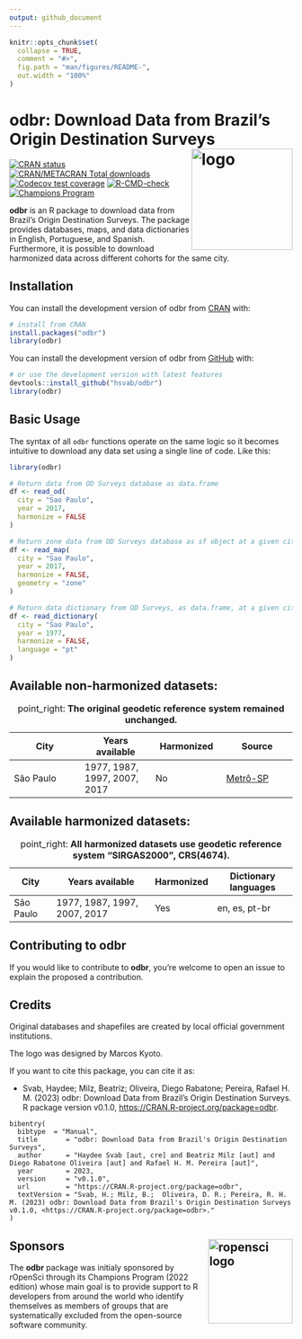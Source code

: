 ```yaml
---
output: github_document
---
```


<!-- README.md is generated from README.Rmd. Please edit that file -->

```r
knitr::opts_chunk$set(
  collapse = TRUE,
  comment = "#>",
  fig.path = "man/figures/README-",
  out.width = "100%"
)
```

# odbr: Download Data from Brazil's Origin Destination Surveys <img align="right" src="man/figures/ODBRlogov4hexagonal.png" alt="logo" width="180">

<!-- badges: start -->
[![CRAN
   status](https://www.r-pkg.org/badges/version/odbr)](https://CRAN.R-project.org/package=odbr)
[![CRAN/METACRAN Total
   downloads](http://cranlogs.r-pkg.org/badges/grand-total/odbr?color=blue)](https://CRAN.R-project.org/package=obbr)
[![Codecov test
coverage](https://codecov.io/gh/hsvab/odbr/branch/main/graph/badge.svg)](https://app.codecov.io/gh/hsvab/odbr?branch=main)
[![R-CMD-check](https://github.com/hsvab/odbr/actions/workflows/R-CMD-check.yaml/badge.svg?branch=main)](https://github.com/hsvab/odbr/actions?query=branch%3Amain)
[![Champions Program](https://raw.githubusercontent.com/ropensci-org/badges/main/svgs/champions-program.svg)](https://ropensci.org/champions/)

<!-- badges: end -->

**odbr** is an R package to download data from Brazil's Origin Destination Surveys. The package provides databases, maps, and data dictionaries in English, Portuguese, and Spanish. Furthermore, it is possible to download harmonized data across different cohorts for the same city.


## Installation

You can install the development version of odbr from [CRAN](https://cran.r-project.org/web/packages/odbr/index.html) with:

``` r
# install from CRAN
install.packages("odbr")
library(odbr)
```

You can install the development version of odbr from [GitHub](https://github.com/) with:

``` r
# or use the development version with latest features
devtools::install_github("hsvab/odbr")
library(odbr)
```


## Basic Usage

The syntax of all `odbr` functions operate on the same logic so it becomes intuitive to download any data set using a single line of code. Like this:

```r
library(odbr)

# Return data from OD Surveys database as data.frame
df <- read_od(
  city = "Sao Paulo",
  year = 2017,
  harmonize = FALSE
)

# Return zone data from OD Surveys database as sf object at a given city and year
df <- read_map(
  city = "Sao Paulo",
  year = 2017,
  harmonize = FALSE,
  geometry = "zone"
)

# Return data dictionary from OD Surveys, as data.frame, at a given city and year
df <- read_dictionary(
  city = "Sao Paulo",
  year = 1977,
  harmonize = FALSE,
  language = "pt"
)
```

## Available non-harmonized datasets:

:point_right:  **The original geodetic reference system remained unchanged.** 

|City|Years available| Harmonized | Source|
|-----|-----|-----|-----|
|São Paulo| 1977, 1987, 1997, 2007, 2017 | No | [Metrô-SP](https://transparencia.metrosp.com.br/dataset/pesquisa-origem-e-destino)



## Available harmonized datasets:

:point_right:  **All harmonized datasets use geodetic reference system "SIRGAS2000", CRS(4674).** 

|City|Years available| Harmonized | Dictionary languages
|-----|-----|-----|-----|
|São Paulo| 1977, 1987, 1997, 2007, 2017 | Yes | en, es, pt-br


## Contributing to odbr
If you would like to contribute to **odbr**, you're welcome to open an issue to explain the proposed a contribution.


## Credits

Original databases and shapefiles are created by local official government institutions.

The logo was designed by Marcos Kyoto.

If you want to cite this package, you can cite it as:

- Svab, Haydee; Milz, Beatriz; Oliveira, Diego Rabatone; Pereira, Rafael H. M. (2023) odbr: Download Data from Brazil's Origin Destination Surveys. R package version v0.1.0, <https://CRAN.R-project.org/package=odbr>.

```
bibentry(
  bibtype  = "Manual",
  title       = "odbr: Download Data from Brazil's Origin Destination Surveys",
  author      = "Haydee Svab [aut, cre] and Beatriz Milz [aut] and Diego Rabatone Oliveira [aut] and Rafael H. M. Pereira [aut]",
  year        = 2023,
  version     = "v0.1.0",
  url         = "https://CRAN.R-project.org/package=odbr",
  textVersion = "Svab, H.; Milz, B.;  Oliveira, D. R.; Pereira, R. H. M. (2023) odbr: Download Data from Brazil's Origin Destination Surveys v0.1.0, <https://CRAN.R-project.org/package=odbr>."
)

```

## Sponsors <a href="https://ropensci.org/r"><img align="right" src="man/figures/ropenscilogo.png" alt="ropensci logo" width="150" /></a>

The **odbr** package was initialy sponsored by rOpenSci through its Champions Program (2022 edition) whose main goal is to provide support to R developers from around the world who identify themselves as members of groups that are systematically excluded from the open-source software community.
